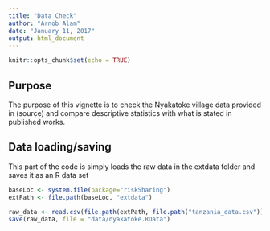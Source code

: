 ```yaml
---
title: "Data Check"
author: "Arnob Alam"
date: "January 11, 2017"
output: html_document
---
```


```r
knitr::opts_chunk$set(echo = TRUE)
```

## Purpose
The purpose of this vignette is to check the Nyakatoke village data provided
in (source) and compare descriptive statistics with what is stated in published
works.

## Data loading/saving

This part of the code is simply loads the raw data in the extdata folder and
saves it as an R data set

```r
baseLoc <- system.file(package="riskSharing") 
extPath <- file.path(baseLoc, "extdata") 
```

```r
raw_data <- read.csv(file.path(extPath, file.path("tanzania_data.csv")))
save(raw_data, file = "data/nyakatoke.RData")
```
